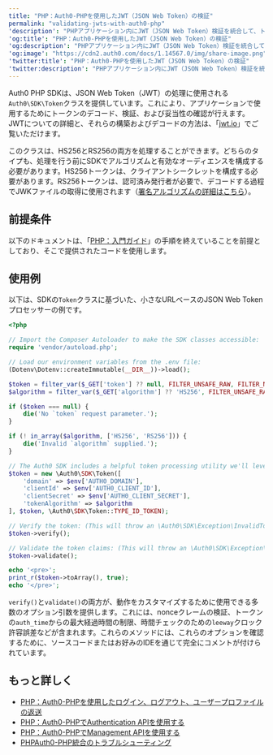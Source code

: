 ```yaml
---
title: "PHP：Auth0-PHPを使用したJWT（JSON Web Token）の検証"
permalink: "validating-jwts-with-auth0-php"
'description': "PHPアプリケーション内にJWT（JSON Web Token）検証を統合して、トークンを解析、検証し、妥当性を確認します。"
'og:title': "PHP：Auth0-PHPを使用したJWT（JSON Web Token）の検証"
'og:description': "PHPアプリケーション内にJWT（JSON Web Token）検証を統合して、トークンを解析、検証し、妥当性を確認します。"
'og:image': "https://cdn2.auth0.com/docs/1.14567.0/img/share-image.png"
'twitter:title': "PHP：Auth0-PHPを使用したJWT（JSON Web Token）の検証"
'twitter:description': "PHPアプリケーション内にJWT（JSON Web Token）検証を統合して、トークンを解析、検証し、妥当性を確認します。"
---
```


Auth0 PHP SDKは、<Tooltip data-tooltip-id="react-containers-DefinitionTooltip-2" href="/ja-jp/glossary?term=json-web-token" tip="JSON Web Token（JWT）: 二者間のクレームを安全に表現するために使用される標準IDトークン形式（および多くの場合、アクセストークン形式）。" cta="用語集の表示">JSON Web Token</Tooltip>（JWT）の処理に使用される`Auth0\SDK\Token`クラスを提供しています。これにより、アプリケーションで使用するためにトークンのデコード、検証、および妥当性の確認が行えます。JWTについての詳細と、それらの構築およびデコードの方法は、「[jwt.io](https://jwt.io/)」でご覧いただけます。

このクラスは、HS256とRS256の両方を処理することができます。どちらのタイプも、処理を行う前にSDKでアルゴリズムと有効なオーディエンスを構成する必要があります。HS256トークンは、クライアントシークレットを構成する必要があります。RS256トークンは、認可済み発行者が必要で、デコードする過程でJWKファイルの取得に使用されます（[署名アルゴリズムの詳細はこちら](https://auth0.com/blog/navigating-rs256-and-jwks/)）。

## 前提条件

以下のドキュメントは、「[PHP：入門ガイド](/ja-jp/libraries/auth0-php)」の手順を終えていることを前提としており、そこで提供されたコードを使用します。

## 使用例

以下は、SDKの`Token`クラスに基づいた、小さなURLベースのJSON Web Tokenプロセッサーの例です。

```php lines
<?php

// Import the Composer Autoloader to make the SDK classes accessible:
require 'vendor/autoload.php';

// Load our environment variables from the .env file:
(Dotenv\Dotenv::createImmutable(__DIR__))->load();

$token = filter_var($_GET['token'] ?? null, FILTER_UNSAFE_RAW, FILTER_NULL_ON_FAILURE);
$algorithm = filter_var($_GET['algorithm'] ?? 'HS256', FILTER_UNSAFE_RAW, FILTER_NULL_ON_FAILURE);

if ($token === null) {
    die('No `token` request parameter.');
}

if (! in_array($algorithm, ['HS256', 'RS256'])) {
    die('Invalid `algorithm` supplied.');
}

// The Auth0 SDK includes a helpful token processing utility we'll leverage for this:
$token = new \Auth0\SDK\Token([
    'domain' => $env['AUTH0_DOMAIN'],
    'clientId' => $env['AUTH0_CLIENT_ID'],
    'clientSecret' => $env['AUTH0_CLIENT_SECRET'],
    'tokenAlgorithm' => $algorithm
], $token, \Auth0\SDK\Token::TYPE_ID_TOKEN);

// Verify the token: (This will throw an \Auth0\SDK\Exception\InvalidTokenException if verification fails.)
$token->verify();

// Validate the token claims: (This will throw an \Auth0\SDK\Exception\InvalidTokenException if validation fails.)
$token->validate();

echo '<pre>';
print_r($token->toArray(), true);
echo '</pre>';
```

`verify()`と`validate()`の両方が、動作をカスタマイズするために使用できる多数のオプション引数を提供します。これには、<Tooltip data-tooltip-id="react-containers-DefinitionTooltip-0" href="/ja-jp/glossary?term=nonce" tip="Nonce: リプレイ攻撃を検出および防止するために、認証プロトコルで1回だけ発行される任意の数値。" cta="用語集の表示">nonce</Tooltip>クレームの検証、トークンの`auth_time`からの最大経過時間の制限、時間チェックのための`leeway`クロック許容誤差などが含まれます。これらのメソッドには、これらのオプションを確認するために、ソースコードまたはお好みのIDEを通じて完全にコメントが付けられています。

## もっと詳しく

* [PHP：Auth0-PHPを使用したログイン、ログアウト、ユーザープロファイルの返送](/ja-jp/libraries/auth0-php/auth0-php-basic-use)
* [PHP：Auth0-PHPでAuthentication APIを使用する](/ja-jp/libraries/auth0-php/using-the-authentication-api-with-auth0-php)
* [PHP：Auth0-PHPでManagement APIを使用する](/ja-jp/libraries/auth0-php/using-the-management-api-with-auth0-php)
* [PHPAuth0-PHP統合のトラブルシューティング](/ja-jp/libraries/auth0-php/troubleshoot-auth0-php-library)